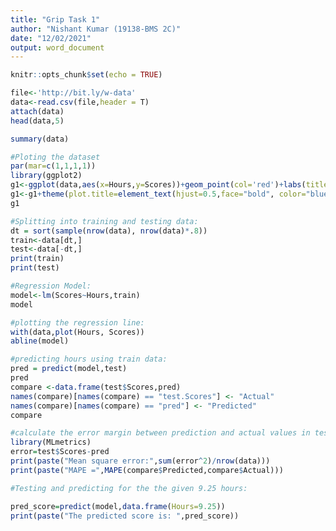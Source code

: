 ---
title: "Grip Task 1"
author: "Nishant Kumar (19138-BMS 2C)"
date: "12/02/2021"
output: word_document
---

```{r setup, include=FALSE}
knitr::opts_chunk$set(echo = TRUE)
```

```{r}
file<-'http://bit.ly/w-data'
data<-read.csv(file,header = T)
attach(data)
head(data,5)
```


```{r}
summary(data)
```

```{r}
#Ploting the dataset
par(mar=c(1,1,1,1))
library(ggplot2)
g1<-ggplot(data,aes(x=Hours,y=Scores))+geom_point(col='red')+labs(title = "Hours vs Studies")
g1<-g1+theme(plot.title=element_text(hjust=0.5,face="bold", color="blue"))
g1
```

```{r}
#Splitting into training and testing data:
dt = sort(sample(nrow(data), nrow(data)*.8))
train<-data[dt,]
test<-data[-dt,]
print(train)
print(test)
```

```{r}
#Regression Model:
model<-lm(Scores~Hours,train)
model
```

```{r}
#plotting the regression line:
with(data,plot(Hours, Scores))
abline(model)
```

```{r}
#predicting hours using train data:
pred = predict(model,test)
pred
compare <-data.frame(test$Scores,pred)
names(compare)[names(compare) == "test.Scores"] <- "Actual"
names(compare)[names(compare) == "pred"] <- "Predicted"
compare
```

```{r}
#calculate the error margin between prediction and actual values in test data
library(MLmetrics)
error=test$Scores-pred
print(paste("Mean square error:",sum(error^2)/nrow(data)))
print(paste("MAPE =",MAPE(compare$Predicted,compare$Actual)))
```

```{r}
#Testing and predicting for the the given 9.25 hours:

pred_score=predict(model,data.frame(Hours=9.25))
print(paste("The predicted score is: ",pred_score))
```





